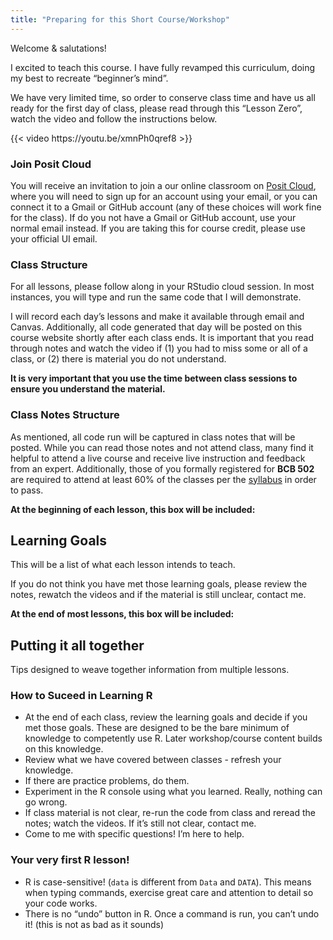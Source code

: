 ```yaml
---
title: "Preparing for this Short Course/Workshop"
---
```


Welcome & salutations!

I excited to teach this course. I have fully revamped this curriculum, doing my best to recreate "beginner's mind". 

We have very limited time, so order to conserve class time and have us all ready for the first day of class, please read through this "Lesson Zero", watch the video and follow the instructions below.  

{{< video https://youtu.be/xmnPh0qref8 >}}

### Join Posit Cloud

You will receive an invitation to join a our online classroom on [Posit Cloud](https://login.posit.cloud/login), where you will need to sign up for an account using your email, or you can connect it to a Gmail or GitHub account (any of these choices will work fine for the class). If do you not have a Gmail or GitHub account, use your normal email instead. If you are taking this for course credit, please use your official UI email. 

### Class Structure

For all lessons, please follow along in your RStudio cloud session. In most instances, you will type and run the same code that I will demonstrate.

I will record each day's lessons and make it available through email and Canvas. Additionally, all code generated that day will be posted on this course website shortly after each class ends. It is important that you read through notes and watch the video if (1) you had to miss some or all of a class, or (2) there is material you do not understand. 

**It is very important that you use the time between class sessions to ensure you understand the material.**

### Class Notes Structure 

As mentioned, all code run will be captured in class notes that will be posted. While you can read those notes and not attend class, many find it helpful to attend a live course and receive live instruction and feedback from an expert. Additionally, those of you formally registered for **BCB 502** are required to attend at least 60% of the classes per the [syllabus](../syllabus.qmd) in order to pass. 

**At the beginning of each lesson, this box will be included:**

::: {.callout-caution collapse="false"}
## Learning Goals

This will be a list of what each lesson intends to teach. 

If you do not think you have met those learning goals, please review the notes, rewatch the videos and if the material is still unclear, contact me.  
:::

**At the end of most lessons, this box will be included:**

::: {.callout-tip}
## Putting it all together

Tips designed to weave together information from multiple lessons. 
:::

### How to Suceed in Learning R

- At the end of each class, review the learning goals and decide if you met those goals. These are designed to be the bare minimum of knowledge to competently use R. Later workshop/course content builds on this knowledge.  
- Review what we have covered between classes - refresh your knowledge. 
- If there are practice problems, do them. 
- Experiment in the R console using what you learned. Really, nothing can go wrong. 
- If class material is not clear, re-run the code from class and reread the notes; watch the videos. If it's still not clear, contact me. 
- Come to me with specific questions! I’m here to help. 

### Your very first R lesson!

* R is case-sensitive! (`data` is different from `Data` and `DATA`). This means when typing commands, exercise great care and attention to detail so your code works. 
* There is no "undo" button in R. Once a command is run, you can't undo it! (this is not as bad as it sounds)

